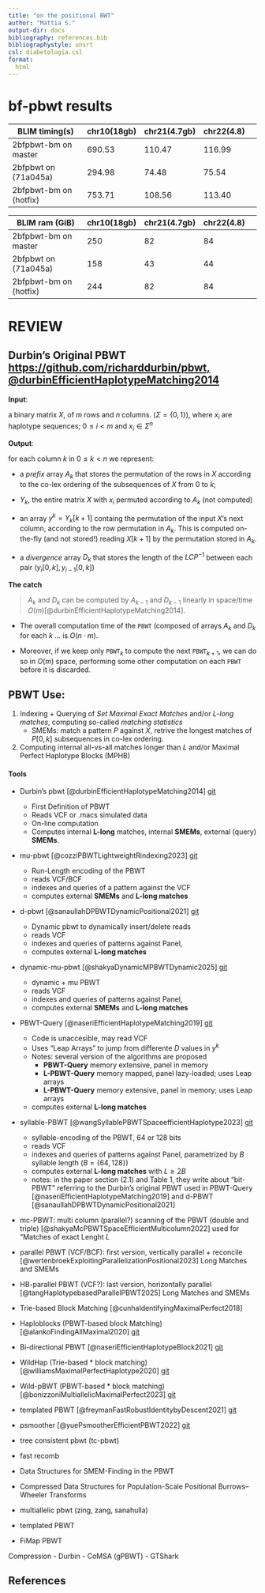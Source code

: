 ```yaml
---
title: "on the positional BWT" 
author: "Mattia S."
output-dir: docs
bibliography: references.bib
bibliographystyle: unsrt
csl: diabetologia.csl
format:
  html
---
```


# bf-pbwt results

|BLIM timing(s)|chr10(18gb)|chr21(4.7gb)|chr22(4.8)|
|---|---|---|---|---|
|2bfpbwt-bm on master| 690.53 | 110.47 | 116.99 |
|2bfpbwt on (71a045a) | 294.98 | 74.48 | 75.54 |
|2bfpbwt-bm on (hotfix) | 753.71 | 108.56 | 113.40 |

|BLIM ram (GiB) |chr10(18gb)|chr21(4.7gb)|chr22(4.8)|
|---|---|---|---|---|
|2bfpbwt-bm on master| 250| 82 | 84 |
|2bfpbwt on (71a045a) | 158 | 43 | 44 |
|2bfpbwt-bm on (hotfix) | 244 | 82 | 84 |

# REVIEW

## Durbin's Original PBWT [https://github.com/richarddurbin/pbwt, @durbinEfficientHaplotypeMatching2014](https://github.com/richarddurbin/pbwt)

**Input**:

a binary matrix $X$, of $m$ rows and $n$ columns.
$(\Sigma = \{0, 1\})$, where $x_i$ are haplotype sequences; $0\leq i < m$ and $x_i \in \Sigma^n$


**Output**:

for each column $k$ in $0\leq k < n$ we represent:

- a *prefix* array $A_k$ that stores the permutation of the rows in $X$ according to the co-lex ordering of the subsequences of $X$ from $0$ to $k$;

- $Y_k$, the entire matrix $X$ with $x_i$ permuted according to $A_k$ (not computed)

- an array $y^k = Y_k[k+1]$ containg the permutation of the input $X$'s next column, according to the row permutation in $A_k$.
  This is computed on-the-fly (and not stored!) reading $X[k+1]$ by the permutation stored in $A_k$.

- a *divergence* array $D_k$ that stores the length of the $LCP^{-1}$ between each pair $(y_i[0,k], y_{i-1}[0,k])$

**The catch** 

> $A_k$ and $D_k$ can be computed by $A_{k-1}$ and $D_{k-1}$ linearly in space/time $O(m)$[@durbinEfficientHaplotypeMatching2014].

- The overall computation time of the $\texttt{PBWT}$ (composed of arrays $A_k$ and $D_k$ for each $k$ ...
is $O(n\cdot m)$.

- Moreover, if we keep only $\texttt{PBWT}_{k}$ to compute the next $\texttt{PBWT}_{k+1}$, we can do so in $O(m)$ space,
performing some other computation on each $\texttt{PBWT}$ before it is discarded.

## PBWT Use:

1. Indexing + Querying of *Set Maximal Exact Matches* and/or *L-long matches*, computing so-called *matching statistics*
   + SMEMs: match a pattern $P$ against $X$, retrive the longest matches of $P[0,k]$ subsequences in co-lex ordering.


1. Computing internal all-vs-all matches longer than $L$ and/or Maximal Perfect Haplotype Blocks (MPHB) 
 
#### Tools
+ Durbin's pbwt [@durbinEfficientHaplotypeMatching2014] [git](https://github.com/richarddurbin/pbwt)
  + First Definition of PBWT
  + Reads VCF or .macs simulated data
  + On-line computation
  + Computes internal **L-long** matches, internal **SMEMs**, external (query) **SMEMs**.

+ mu-pbwt [@cozziPBWTLightweightRindexing2023] [git](https://github.com/dlcgold/muPBWT)
  + Run-Length encoding of the PBWT
  + reads VCF/BCF
  + indexes and queries of a pattern against the VCF 
  + computes external **SMEMs** and **L-long matches**

+ d-pbwt [@sanaullahDPBWTDynamicPositional2021] [git](http://genome.ucf.edu/d-PBWT/)
  + Dynamic pbwt to dynamically insert/delete reads
  + reads VCF
  + indexes and queries of patterns against Panel,
  + computes external **L-long matches**

+ dynamic-mu-pbwt [@shakyaDynamicMPBWTDynamic2025] [git](https://github.com/ucfcbb/Dynamic-mu-PBWT)
  + dynamic + mu PBWT
  + reads VCF
  + indexes and queries of patterns against Panel,
  + computes external **SMEMs** and **L-long matches** 


+ PBWT-Query [@naseriEfficientHaplotypeMatching2019] [git](genome.ucf.edu/pbwt-query)
  + Code is unaccesible, may read VCF
  + Uses "Leap Arrays" to jump from differente $D$ values in $y^k$
  + Notes: several version of the algorithms are proposed
    + **PBWT-Query** memory extensive, panel in memory 
    + **L-PBWT-Query** memory mapped, panel lazy-loaded; uses Leap arrays
    + **L-PBWT-Query** memory extensive, panel in memory; uses Leap arrays
  + computes external **L-long matches** 

+ syllable-PBWT [@wangSyllablePBWTSpaceefficientHaplotype2023] [git](https://github.com/ZhiGroup/Syllable-PBWT)
  + syllable-encoding of the PBWT, 64 or 128 bits
  + reads VCF
  + indexes and queries of patterns against Panel, parametrized by $B$ syllable length ($B=\{64, 128\}$) 
  + computes external **L-long matches** with $L \geq 2B$
  + notes: in the paper section (2.1) and Table 1, they write about "bit-PBWT" referring to the Durbin's original PBWT used in PBWT-Query [@naseriEfficientHaplotypeMatching2019] and d-PBWT [@sanaullahDPBWTDynamicPositional2021]


+ mc-PBWT: multi column (parallel?) scanning of the PBWT (double and triple) [@shakyaMcPBWTSpaceEfficientMulticolumn2022] used for "Matches of exact Lenght $L$
    
+ parallel PBWT (VCF/BCF): first version, vertically parallel + reconcile [@wertenbroekExploitingParallelizationPositional2023] Long Matches and SMEMs 

+ HB-parallel PBWT (VCF?): last version, horizontally parallel [@tangHaplotypebasedParallelPBWT2025] Long Matches and SMEMs

+ Trie-based Block Matching [@cunhaIdentifyingMaximalPerfect2018]

+ Haploblocks (PBWT-based block Matching) [@alankoFindingAllMaximal2020] [git](https://gitlab.com/bacazaux/haploblocks)

+ Bi-directional PBWT [@naseriEfficientHaplotypeBlock2021] [git](https://github.com/ZhiGroup/bi-PBWT)

+ WildHap (Trie-based \* block matching) [@williamsMaximalPerfectHaplotype2020] [git](williamsExtendingMaximalPerfect2020)

+ Wild-pBWT (PBWT-based \* block matching) [@bonizzoniMultiallelicMaximalPerfect2023] [git](https://github.com/AlgoLab/Wild-pBWT)

+ templated PBWT [@freymanFastRobustIdentitybyDescent2021] [git](https://github.com/23andMe/phasedibd)

+ psmoother [@yuePsmootherEfficientPBWT2022] [git](https://github.com/ZhiGroup/P-smoother)



- tree consistent pbwt (tc-pbwt)
- fast recomb
- Data Structures for SMEM-Finding in the PBWT
- Compressed Data Structures for Population-Scale Positional Burrows–Wheeler Transforms
- multiallelic pbwt (zing, zang, sanahulla)
- templated PBWT
- FiMap PBWT


 Compression
- Durbin
- CoMSA (gPBWT)
- GTShark


## References {.smaller}

::: {#refs}
:::
